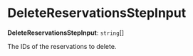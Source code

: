 
# DeleteReservationsStepInput

 **DeleteReservationsStepInput**: `string`[]

The IDs of the reservations to delete.
